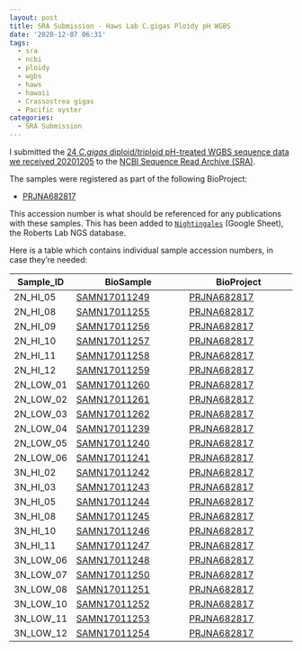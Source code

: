 ```yaml
---
layout: post
title: SRA Submission - Haws Lab C.gigas Ploidy pH WGBS
date: '2020-12-07 06:31'
tags:
  - sra
  - ncbi
  - ploidy
  - wgbs
  - haws
  - hawaii
  - Crassostrea gigas
  - Pacific oyster
categories:
  - SRA Submission
---
```

I submitted the [24 _C.gigas_ diploid/triploid pH-treated WGBS sequence data we received 20201205](https://robertslab.github.io/sams-notebook/2020/12/05/Data-Received-C.gigas-Diploid-Triploid-pH-Treatments-Ctenidia-WGBS-from-ZymoResearch.html) to the [NCBI Sequence Read Archive (SRA)](https://www.ncbi.nlm.nih.gov/sra).

The samples were registered as part of the following BioProject:

- [PRJNA682817](https://www.ncbi.nlm.nih.gov/bioproject/PRJNA682817)

This accession number is what should be referenced for any publications with these samples. This has been added to [`Nightingales`](http://b.link/nightingales) (Google Sheet), the Roberts Lab NGS database.

Here is a table which contains individual sample accession numbers, in case they're needed:

| Sample_ID | BioSample                                                           | BioProject                                                         |
|-----------|---------------------------------------------------------------------|--------------------------------------------------------------------|
| 2N_HI_05  | [SAMN17011249](https://www.ncbi.nlm.nih.gov/biosample/SAMN17011249) | [PRJNA682817](https://www.ncbi.nlm.nih.gov/bioproject/PRJNA682817) |
| 2N_HI_08  | [SAMN17011255](https://www.ncbi.nlm.nih.gov/biosample/SAMN17011255) | [PRJNA682817](https://www.ncbi.nlm.nih.gov/bioproject/PRJNA682817) |
| 2N_HI_09  | [SAMN17011256](https://www.ncbi.nlm.nih.gov/biosample/SAMN17011256) | [PRJNA682817](https://www.ncbi.nlm.nih.gov/bioproject/PRJNA682817) |
| 2N_HI_10  | [SAMN17011257](https://www.ncbi.nlm.nih.gov/biosample/SAMN17011257) | [PRJNA682817](https://www.ncbi.nlm.nih.gov/bioproject/PRJNA682817) |
| 2N_HI_11  | [SAMN17011258](https://www.ncbi.nlm.nih.gov/biosample/SAMN17011258) | [PRJNA682817](https://www.ncbi.nlm.nih.gov/bioproject/PRJNA682817) |
| 2N_HI_12  | [SAMN17011259](https://www.ncbi.nlm.nih.gov/biosample/SAMN17011259) | [PRJNA682817](https://www.ncbi.nlm.nih.gov/bioproject/PRJNA682817) |
| 2N_LOW_01 | [SAMN17011260](https://www.ncbi.nlm.nih.gov/biosample/SAMN17011260) | [PRJNA682817](https://www.ncbi.nlm.nih.gov/bioproject/PRJNA682817) |
| 2N_LOW_02 | [SAMN17011261](https://www.ncbi.nlm.nih.gov/biosample/SAMN17011261) | [PRJNA682817](https://www.ncbi.nlm.nih.gov/bioproject/PRJNA682817) |
| 2N_LOW_03 | [SAMN17011262](https://www.ncbi.nlm.nih.gov/biosample/SAMN17011262) | [PRJNA682817](https://www.ncbi.nlm.nih.gov/bioproject/PRJNA682817) |
| 2N_LOW_04 | [SAMN17011239](https://www.ncbi.nlm.nih.gov/biosample/SAMN17011239) | [PRJNA682817](https://www.ncbi.nlm.nih.gov/bioproject/PRJNA682817) |
| 2N_LOW_05 | [SAMN17011240](https://www.ncbi.nlm.nih.gov/biosample/SAMN17011240) | [PRJNA682817](https://www.ncbi.nlm.nih.gov/bioproject/PRJNA682817) |
| 2N_LOW_06 | [SAMN17011241](https://www.ncbi.nlm.nih.gov/biosample/SAMN17011241) | [PRJNA682817](https://www.ncbi.nlm.nih.gov/bioproject/PRJNA682817) |
| 3N_HI_02  | [SAMN17011242](https://www.ncbi.nlm.nih.gov/biosample/SAMN17011242) | [PRJNA682817](https://www.ncbi.nlm.nih.gov/bioproject/PRJNA682817) |
| 3N_HI_03  | [SAMN17011243](https://www.ncbi.nlm.nih.gov/biosample/SAMN17011243) | [PRJNA682817](https://www.ncbi.nlm.nih.gov/bioproject/PRJNA682817) |
| 3N_HI_05  | [SAMN17011244](https://www.ncbi.nlm.nih.gov/biosample/SAMN17011244) | [PRJNA682817](https://www.ncbi.nlm.nih.gov/bioproject/PRJNA682817) |
| 3N_HI_08  | [SAMN17011245](https://www.ncbi.nlm.nih.gov/biosample/SAMN17011245) | [PRJNA682817](https://www.ncbi.nlm.nih.gov/bioproject/PRJNA682817) |
| 3N_HI_10  | [SAMN17011246](https://www.ncbi.nlm.nih.gov/biosample/SAMN17011246) | [PRJNA682817](https://www.ncbi.nlm.nih.gov/bioproject/PRJNA682817) |
| 3N_HI_11  | [SAMN17011247](https://www.ncbi.nlm.nih.gov/biosample/SAMN17011247) | [PRJNA682817](https://www.ncbi.nlm.nih.gov/bioproject/PRJNA682817) |
| 3N_LOW_06 | [SAMN17011248](https://www.ncbi.nlm.nih.gov/biosample/SAMN17011248) | [PRJNA682817](https://www.ncbi.nlm.nih.gov/bioproject/PRJNA682817) |
| 3N_LOW_07 | [SAMN17011250](https://www.ncbi.nlm.nih.gov/biosample/SAMN17011250) | [PRJNA682817](https://www.ncbi.nlm.nih.gov/bioproject/PRJNA682817) |
| 3N_LOW_08 | [SAMN17011251](https://www.ncbi.nlm.nih.gov/biosample/SAMN17011251) | [PRJNA682817](https://www.ncbi.nlm.nih.gov/bioproject/PRJNA682817) |
| 3N_LOW_10 | [SAMN17011252](https://www.ncbi.nlm.nih.gov/biosample/SAMN17011252) | [PRJNA682817](https://www.ncbi.nlm.nih.gov/bioproject/PRJNA682817) |
| 3N_LOW_11 | [SAMN17011253](https://www.ncbi.nlm.nih.gov/biosample/SAMN17011253) | [PRJNA682817](https://www.ncbi.nlm.nih.gov/bioproject/PRJNA682817) |
| 3N_LOW_12 | [SAMN17011254](https://www.ncbi.nlm.nih.gov/biosample/SAMN17011254) | [PRJNA682817](https://www.ncbi.nlm.nih.gov/bioproject/PRJNA682817) |
